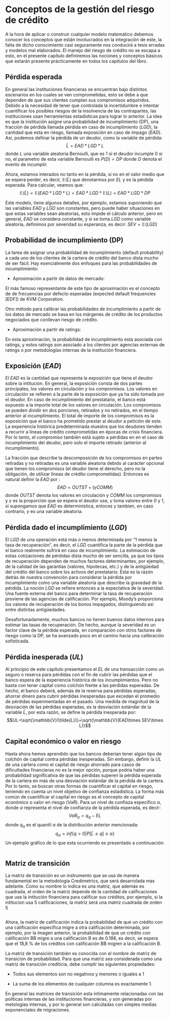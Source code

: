 \mainmatter

# Conceptos de la gestión del riesgo de crédito

A la hora de aplicar o construir cualquier modelo matemático debemos conocer los conceptos que están involucrados en la integración de este, la falta de dicho conocimiento casi seguramente nos conducirá a tesis erradas y modelos mal elaborados. El manejo del riesgo de crédito no se escapa a esto, en el presente capítulo definiremos las nociones y conceptos básicos que estarán presente prácticamente en todos los capítulos del libro.  



## Pérdida esperada

En general las instituciones financieras se encuentran bajo distintos escenarios en los cuales se ven comprometidas, esto se debe a que dependen de que sus clientes cumplan sus compromisos adquiridos. Debido a la necesidad de tener que controlada la incertidumbre e intentar cuantificar los posibles riesgos de la insolvencia de las contrapartes, las instituciones usan herramientas estadísticas para lograr lo anterior. La idea es que la institución asigne una probabilidad de incumplimiento (DP), una fracción de pérdida llamada pérdida en caso de incumplimiento ($LGD$), la cantidad que esta en riesgo, llamada exposición en caso de impago ($EAD$). Así, podemos definar la pérdida de un deudor, como la variable de pérdida:$$\tilde{L}=EAD*LGD*L$$
donde $L$ una variable aleatoria Bernoulli, que es 1 si el deudor incumple 0 si no, el parametro de esta variable Bernoulli es $P(D)=DP$ donde $D$ denota el evento de incumplir.

Ahora, estamos interados no tanto en la pérdida, si no en el valor medio que se espera perder, es decir, $\mathbb{E}(\tilde{L})$ que denotarmos por $EL$ y es la pérdida esperada. Para calcular, veamos que:$$\mathbb{E}(\tilde{L})=\mathbb{E}(EAD*LGD*L)=EAD*LGD*\mathbb{E}(L)=EAD*LGD*DP$$

Este modelo, tiene algunos detalles, por ejemplo, estamos suponiendo que las variables $EAD$ y $LGD$ son constantes, pero puede haber situaciones en que estas variables sean aleatorias, esto impide el cálculo anterior, pero en general, $EAD$ se considera constante, y si se toma $LGD$ como variable aleatoria, definimos por severidad su esperanza, es decir: $SEV=\mathbb{E}(LGD)$

## Probabilidad de incumplimiento (DP)

La tarea de asignar una probabilidad de incumplimiento (default probability) a cada uno de los clientes de la cartera de crédito del banco dista mucho de ser fácil. Hay esencialmente dos enfoques para las probabilidades de incumplimiento:  

* Aproximación a partir de datos de mercado:

El más famoso representante de este tipo de aproximación es el concepto de de frecuencias por defecto esperadas (expected default frequencies [EDF]) de KVM Corporation.

Otro método para calibrar las probabilidades de incumplimiento a partir de los datos de mercado se basa en los márgenes de crédito de los productos negociados que conllevan riesgo de crédito.

* Aproximación a partir de ratings:

En esta aproximación, la probabilidad de incumplimiento esta asociada con ratings, y estos ratings son asociado a los clientes por agencias externas de ratings o por metodologías internas de la institución financiera.

## Exposición ($EAD$)

El $EAD$ es la cantidad que representa la exposición que tiene el deudor sobre la intitución. En general, la exposición consta de dos partes principales, los valores en circulación y los compromisos. Los valores en circulación se refieren a la parte de la exposición que ya ha sido tomada por el deudor. En caso de incumplimiento del prestatario, el banco está expuesto a la importe total de los valores en circulación. 
Los compromisos se pueden dividir en dos porciones, retirados y no retirados, en el tiempo anterior al incumplimiento. El total de importe de los compromisos es la exposición que el banco ha prometido prestar al deudor a petición de este. La experiencia histórica predeterminada muestra que los deudores tienden a recurrir a líneas de crédito comprometidas en épocas de crisis financiera. Por lo tanto, el compromiso también está sujeto a pérdidas en en el caso de incumplimiento del deudor, pero solo el importe retirado (anterior al incumplimiento).

La fracción que describe la descomposición de los compromisos en partes retiradas y no retiradas es una variable aleatoria debido al carácter opcional que tienen los compromisos (el deudor tiene el derecho, pero no la obligación, de utilizar líneas de crédito comprometidas). Entonces es natural definir la $EAD$ por : $$EAD=OUTST+(\gamma  COMM)$$ donde  $OUTST$ denota los valores en circulación y $COMM$ los compromisos y $\gamma$ es la proporción que se espera el deudor use, $\gamma$ toma valores entre 0 y 1, si supongamos que $EAD$ es deterministica, entoces $\gamma$ tambien, en caso contrario, $\gamma$ es una variable aleatoria.  
 
## Pérdida dado el incumplimiento ($LGD$)

El $LGD$ de una operación está más o menos determinada por "1 menos la tasa de recuperación", es decir, el  $LGD$ cuantifica la parte de la pérdida que el banco realmente sufrirá en caso de incumplimiento. La estimación de estas cotizaciones de pérdidas dista mucho de ser sencilla, ya que los tipos de recuperación dependen de muchos factores determinantes, por ejemplo, de la calidad de las garantías (valores, hipotecas,  etc.) y de la antigüedad del crédito del banco sobre los activos del prestatario. Esta es la razón detrás de nuestra convención para considerar la pérdida por incumplimiento como una variable aleatoria que describe la gravedad de la pérdida. La noción $LGD$ se refiere entonces a la expectativa de la severidad. Una fuente externa del banco para determinar la tasa de recuperación proviene de las agencias de calificación. Por ejemplo, Moody's proporciona los valores de recuperación de los bonos impagados, distinguiendo así entre distintas antigüedades.

Desafortunadamente, muchos bancos no tienen buenos datos internos para estimar las tasas de recuperación. De hecho, aunque la severidad es un factor clave de la pérdida esperada, en comparación con otros factores de riesgo como la DP, se ha avanzado poco en el camino hacia una calibración sofisticada.


## Pérdida inesperada ($UL$)

Al principio de este capítulo presentamos el $EL$ de una transacción como un seguro o reserva para pérdidas con el fin de cubrir las pérdidas que el banco espera de la experiencia histórica de los incumplimientos. Pero no basta con tener capital como colchón frente a las pérdidas esperadas. De hecho, el banco deberá, además de la reserva para pérdidas esperadas, ahorrar dinero para cubrir pérdidas inesperadas que excedan el promedio de pérdidas experimentadas en el pasado. Una medida de magnitud de la desviación de las pérdidas esperadas, es la desviación estándar de la variable $\tilde{L}$, por esta razón, se define la pérdida inesperada por: $$UL=\sqrt{\mathbb{V}(\tilde{L})}=\sqrt{\mathbb{V}(EAD\times SEV\times L)}$$


## Capital económico o valor en riesgo

Hasta ahora hemos aprendido que los bancos deberían tener algún tipo de colchón de capital contra pérdidas inesperadas. Sin embargo, definir la $UL$ de una cartera como el capital de riesgo ahorrado para casos de dificultades financieras no es la mejor opción, porque podría haber una probabilidad significativa de que las pérdidas superen la pérdida esperada de la cartera en más de una desviación estándar de la pérdida de la cartera. Por lo tanto, se buscan otras formas de cuantificar el capital en riesgo, teniendo en cuenta un nivel objetivo de confianza estadística. La forma más común de cuantificar el capital en riesgo es el concepto de capital económico o valor en riesgo ($VaR$). Para un nivel de confiaza especifico $\alpha$, donde $\alpha$ representa el nivel de confianza de la pérdida esperada, es decir: $$VaR_{\alpha}= q_\alpha - EL$$ donde $q_\alpha$ es el quantil $\alpha$ de la distribución anterior mencionada:$$q_{\alpha}=inf\{q>0 |P[\tilde{L}\leq q]\geq \alpha\}$$ Un ejemplo gráfico de lo que esta ocurriendo es presentado a continuación:

![\label{fig:"sd"}](images/varr.png)

##  Matriz de transición

La matriz de transición es un instrumento que se usa de manera fundamental en la metodología Credimetrics, que será desarrolada mas adelante. Como su nombre lo indica es una matriz, que además es cuadrada, el orden de la matriz depende de la cantidad de calificaciones que use la intitución financiera para calificar sus créditos, por ejemplo, si la intitucion usa 5 calificaciones, la matriz será una matriz cuadrada de orden 5

![\label{fig:"sd"}](images/mtr.jpg)



Ahora, la matriz de calificación indica la probabilidad de que un crédito con una calificación específica migre a otra calificación determinada, por ejemplo, por la imagen anterior, la probabilidad de que un crédito con calificación BB migre a una calificación B es de 0.188, es decir, se espera que el 18,8 % de los créditos con calificación BB migren a la calificación B. 

La matriz de transición también es conocida con el nombre de matriz de transición de probabilidad. Para que una matriz sea considerada como una matriz de transición crediticia, debe cumplir las siguientes propiedades:

+ Todos sus elementos son no negativos y menores o iguales a 1

+ La suma de los elementos de cualquier columna es exactamente 1.

En general las matrices de transición esta intimamente relacionadas con las políticas internas de las instituciones financieras, y son generadas por metologías internas, y por lo general son calcúladas con simples medias exponenciales de migraciones.






























